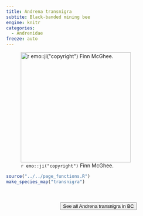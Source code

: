 ```yaml
---
title: Andrena transnigra
subtite: Black-banded mining bee
engine: knitr
categories:
  - Andrenidae
freeze: auto
---
```

![`r emo::ji("copyright")` Finn McGhee.](https://inaturalist-open-data.s3.amazonaws.com/photos/186569583/medium.jpeg){height=300}





```r
source("../../page_functions.R")
make_species_map("transnigra")
```
<br><br>
<center>


<a href="https://www.inaturalist.org/observations?place_id=7085&subview=map&taxon_id=213600"><button type="button" class="btn btn-secondary">See all Andrena transnigra in BC <i class="fa-solid fa-arrow-up-right-from-square"></i> </button></a>
</center>
